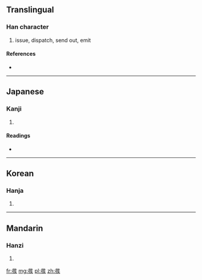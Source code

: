 {{also|發}}
==Translingual==

===Han character===
{{Han char|rn=57|rad=弓|as=10|sn=13|four=|canj=廿金弓人大 (TCNOK)}}

# issue, dispatch, send out, emit

====References====
* {{Han ref|kx=0360.301|hdz=21001.071|uh=5F42|ud=24386}}

----

==Japanese==

===Kanji===
{{ja-kanji|grade=|rs=弓10}}

# {{defn|Japanese|sort=弓10}}

====Readings====
* {{ja-readings|on=[[ほつ]] (hotsu), [[はつ]] (hatsu)|kun=[[はなつ]] (hanatsu), [[つかわす]] (tsukawasu), [[あばく]] (abaku), [[おこる]] (okoru)}}

----

==Korean==

===Hanja===
{{ko-hanja|hangeul=발|eumhun=|rv=bal|mr=pal|y=pal}}

# {{defn|Korean|sort=弓10}}

----

==Mandarin==

===Hanzi===
{{cmn-hanzi|pin=[[fā]] ([[fa1]])|wg=fa<sup>1</sup>}}

# {{defn|Mandarin|sort=弓10}}

[[fr:彂]]
[[mg:彂]]
[[pl:彂]]
[[zh:彂]]